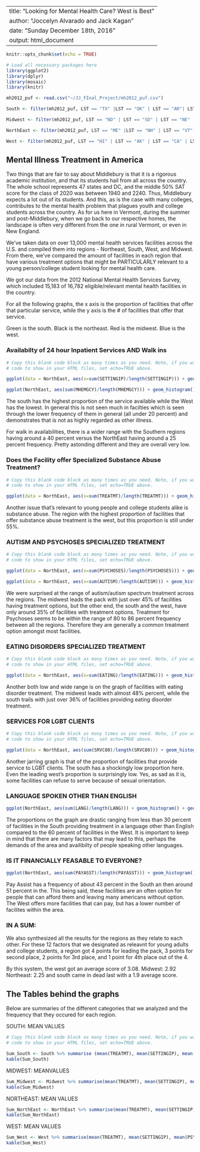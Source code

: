 
---
title: "Looking for Mental Health Care? West is Best"
author: "Joccelyn Alvarado and Jack Kagan"
date: "Sunday December 18th, 2016"
output: html_document
---

```r
knitr::opts_chunk$set(echo = TRUE)

# Load all necessary packages here
library(ggplot2)
library(dplyr)
library(mosaic)
library(knitr)

mh2012_puf <- read.csv("~/JJ_FInal_Project/mh2012_puf.csv")

South <- filter(mh2012_puf, LST == "TX" |LST == "OK" | LST == "AR"| LST == "LA"| LST == "MS"| LST == "TN"| LST == "AL"| LST == "KY"| LST == "WV"| LST == "FL"| LST == "GA"| LST == "SC"| LST == "NC"| LST == "VA"| LST == "DC"| LST =="MD"| LST =="DE")

Midwest <- filter(mh2012_puf, LST == "ND" | LST == "SD" | LST == "NE" | LST == "KS" | LST == "MO" | LST == "IA" | LST == "MN" | LST == "WI" | LST == "IL" | LST == "IN" | LST =="MI" | LST =="OH")

NorthEast <- filter(mh2012_puf, LST == "ME" |LST == "NH" | LST == "VT"| LST == "MA"| LST == "RI"| LST == "CT"| LST == "NJ"| LST == "NY"| LST == "CT"| LST == "PA")

West <- filter(mh2012_puf, LST == "HI" | LST == "AK" | LST == "CA" | LST == "OR" | LST == "NV" | LST == "WA" | LST == "ID" | LST == "MT" | LST == "WY" | LST == "UT" | LST =="CO" | LST =="AZ"| LST =="NM")
```



## Mental Illness Treatment in America

Two things that are fair to say about Middlebury is that it is a rigorous academic institution, and that its students hail from all across the country. The whole school represents 47 states and DC, and the middle 50% SAT score for the class of 2020 was between 1940 and 2240. Thus, Middlebury expects a lot out of its students. And this, as is the case with many colleges, contributes to the mental health problem that plagues youth and college students across the country. As for us here in Vermont, during the summer and post-Middlebury, when we go back to our respective homes, the landscape is often very different from the one in rural Vermont, or even in New England. 

We've taken data on over 13,000 mental health services facilities across the U.S. and compiled them into regions - Northeast, South, West, and Midwest. From there, we've compared the amount of facilities in each region that have various treatment options that might be PARTICULARLY relevant to a young person/college student looking for mental health care. 

We got our data from the 2012 National Mental Health Services Survey, which included 15,183 of 16,782 eligible/relevant mental health facilities in the country. 



For all the following graphs, the x axis is the proportion of facilities that offer that particular service, while the y axis is the # of facilities that offer that service.

Green is the south.
Black is the northeast.
Red is the midwest.
Blue is the west. 

### Availabilty of 24 hour Inpatient Services AND Walk ins 
```r
# Copy this blank code block as many times as you need. Note, if you want to
# code to show in your HTML files, set echo=TRUE above.

ggplot(data = NorthEast, aes(x=sum(SETTINGIP)/length(SETTINGIP))) + geom_histogram() + geom_histogram(data = Midwest, fill = "red") + geom_histogram(data = South, fill = "green") + geom_histogram(data = West, fill = "blue") + xlab("24hr inpatient care proportion by region")

ggplot(NorthEast, aes(sum(MHEMGCY)/length(MHEMGCY))) + geom_histogram() + geom_histogram(data = Midwest, fill = "red") + geom_histogram(data = South, fill = "green") + geom_histogram(data = West, fill = "blue") + xlab("Psychiatric Emergency Walk in availability proportion")
```

The south has the highest proportion of the service available while the West has the lowest. In general this is not seen much in facilties which is seen through the lower frequency of them in general (all under 20 percent) and demonstrates that is not as highly regarded as other illness. 

For walk in availabilities, there is a wider range with the Southern regions having around a 40 percent versus the NorthEast having around a 25 percent frequency. Pretty astonding different and they are overall very low. 

### Does the Facility offer Specialized Substance Abuse Treatment?
```r
# Copy this blank code block as many times as you need. Note, if you want to
# code to show in your HTML files, set echo=TRUE above.

ggplot(data = NorthEast, aes(x=sum(TREATMT)/length(TREATMT))) + geom_histogram() + geom_histogram(data = Midwest, fill = "red") + geom_histogram(data = South, fill = "green") + geom_histogram(data = West, fill = "blue") + xlab("Substance abuse treatment facilities by region")
```

Another issue that's relevant to young people and college students alike is substance abuse. The region with the highest proportion of facilities that offer substance abuse treatment is the west, but this proportion is still under 55%. 


### AUTISM AND PSYCHOSES SPECIALIZED TREATMENT
```r
# Copy this blank code block as many times as you need. Note, if you want to
# code to show in your HTML files, set echo=TRUE above.

ggplot(data = NorthEast, aes(x=sum(PSYCHOSES)/length(PSYCHOSES))) + geom_histogram() + geom_histogram(data = Midwest, fill = "red") + geom_histogram(data = South, fill = "green") + geom_histogram(data = West, fill = "blue") + xlab("Schizophrenia, other Psychoses treatment")

ggplot(data = NorthEast, aes(x=sum(AUTISM)/length(AUTISM))) + geom_histogram() + geom_histogram(data = Midwest, fill = "red") + geom_histogram(data = South, fill = "green") + geom_histogram(data = West, fill = "blue") + xlab("Autism spectrum treatment proportion")

```

We were surprised at the range of autism/autism spectrum treatment across the regions. The midwest leads the pack with just over 45% of facilities having treatment options, but the other end, the south and the west, have only around 35% of facilities with treatment options. Treatment for Psychoses seems to be within the range of 80 to 86 percent frequency between all the regions. Therefore they are generally a common treatment option amongst most facilities. 

### EATING DISORDERS SPECIALIZED TREATMENT
```r
# Copy this blank code block as many times as you need. Note, if you want to
# code to show in your HTML files, set echo=TRUE above.

ggplot(data = NorthEast, aes(x=sum(EATING)/length(EATING))) + geom_histogram() + geom_histogram(data = Midwest, fill = "red") + geom_histogram(data = South, fill = "green") + geom_histogram(data = West, fill = "blue") + xlab("Eating disorder treatment proportion")

```

Another both low and wide range is on the graph of facilities with eating disorder treatment. The midwest leads with almost 48% percent, while the south trails with just over 36% of facilities providing eating disorder treatment.

### SERVICES FOR LGBT CLIENTS
```r
# Copy this blank code block as many times as you need. Note, if you want to
# code to show in your HTML files, set echo=TRUE above.

ggplot(data = NorthEast, aes(sum(SRVC80)/length(SRVC80))) + geom_histogram() + geom_histogram(data = Midwest, fill = "red") + geom_histogram(data = South, fill = "green") + geom_histogram(data = West, fill = "blue") + xlab("proportion of facilities that treat LGBT clients")
```

Another jarring graph is that of the proportion of facilities that provide service to LGBT clients. The south has a shockingly low proportion here. Even the leading west's proportion is surprisingly low. Yes, as sad as it is, some facilities can refuse to serve because of sexual orientation. 

### LANGUAGE SPOKEN OTHER THAN ENGLISH 
```r
ggplot(NorthEast, aes(sum(LANG)/length(LANG))) + geom_histogram() + geom_histogram(data = Midwest, fill = "red") + geom_histogram(data = South, fill = "green") + geom_histogram(data = West, fill = "blue") + xlab("proportion of facilities w/mental health services in a language other than English")
```

The proportions on the graph are drastic ranging from less than 30 percent of facilities in the South providing treatment in a language other than English compared to the 60 percent of facilities in the West. It is important to keep in mind that there are many factors that may lead to this, perhaps the demands of the area and availibilty of people speaking other languages. 

### IS IT FINANCIALLY FEASABLE TO EVERYONE?
```r
ggplot(NorthEast, aes(sum(PAYASST)/length(PAYASST))) + geom_histogram() + geom_histogram(data = Midwest, fill = "red") + geom_histogram(data = South, fill = "green") + geom_histogram(data = West, fill = "blue") + xlab("Proportion of facilities with care for those who cannot pay")
```

Pay Assist has a frequency of about 43 percent in the South an then around 51 percent in the. This being said, these facilities are an often option for people that can afford them and leaving many americans without option. The West offers more facilities that can pay, but has a lower number of facilites within the area. 


### IN A SUM: 
We also synthesized all the results for the regions as they relate to each other. For these 12 factors that we designated as releavnt for young adults and college students, a region got 4 points for leading the pack, 3 points for second place, 2 points for 3rd place, and 1 point for 4th place out of the 4. 

By this system, the west got an average score of 3.08.
Midwest: 2.92
Northeast: 2.25
and south came in dead last with a 1.9 average score. 

## The Tables behind the graphs

Below are summaries of the different categories that we analyzed and the frequency that they occured for each region. 

SOUTH: MEAN VALUES
```r
# Copy this blank code block as many times as you need. Note, if you want to
# code to show in your HTML files, set echo=TRUE above.

Sum_South <- South %>% summarise (mean(TREATMT), mean(SETTINGIP), mean(PSYCHOSES), mean(AUTISM), mean(EATING), mean(SRVC80), mean(MHEMGCY), mean(LANG), mean(PAYASST))
kable(Sum_South)
```


MIDWEST: MEANVALUES
```r
Sum_Midwest <- Midwest %>% summarise(mean(TREATMT), mean(SETTINGIP), mean(PSYCHOSES), mean(AUTISM), mean(EATING), mean(SRVC80), mean(MHEMGCY), mean(LANG), mean(PAYASST))
kable(Sum_Midwest)
```


NORTHEAST: MEAN VALUES
```r
Sum_NorthEast <- NorthEast %>% summarise(mean(TREATMT), mean(SETTINGIP), mean(PSYCHOSES), mean(AUTISM), mean(EATING), mean(SRVC80), mean(MHEMGCY), mean(LANG), mean(PAYASST))
kable(Sum_NorthEast)
```


WEST: MEAN VALUES
```r
Sum_West <- West %>% summarise(mean(TREATMT), mean(SETTINGIP), mean(PSYCHOSES), mean(AUTISM), mean(EATING), mean(SRVC80), mean(MHEMGCY), mean(LANG), mean(PAYASST))
kable(Sum_West)
```
